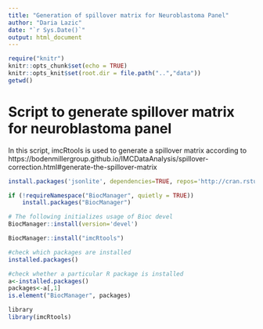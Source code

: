```yaml
---
title: "Generation of spillover matrix for Neuroblastoma Panel"
author: "Daria Lazic"
date: "`r Sys.Date()`"
output: html_document
---
```


```r
require("knitr")
knitr::opts_chunk$set(echo = TRUE)
knitr::opts_knit$set(root.dir = file.path("..","data"))
getwd()
```

# Script to generate spillover matrix for neuroblastoma panel

In this script, imcRtools is used to generate a spillover matrix according to https://bodenmillergroup.github.io/IMCDataAnalysis/spillover-correction.html#generate-the-spillover-matrix

```r
install.packages('jsonlite', dependencies=TRUE, repos='http://cran.rstudio.com/')

if (!requireNamespace("BiocManager", quietly = TRUE))
    install.packages("BiocManager")

# The following initializes usage of Bioc devel
BiocManager::install(version='devel')

BiocManager::install("imcRtools")

#check which packages are installed
installed.packages()

#check whether a particular R package is installed
a<-installed.packages()
packages<-a[,1] 
is.element("BiocManager", packages)
```

```r
library
library(imcRtools)
```